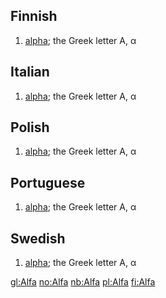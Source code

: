==Finnish==
#[[alpha]]; the Greek letter Α, α
==Italian==
#[[alpha]]; the Greek letter Α, α
==Polish==
#[[alpha]]; the Greek letter Α, α
==Portuguese==
#[[alpha]]; the Greek letter Α, α
==Swedish==
#[[alpha]]; the Greek letter Α, α

[[gl:Alfa]]
[[no:Alfa]]
[[nb:Alfa]]
[[pl:Alfa]]
[[fi:Alfa]]